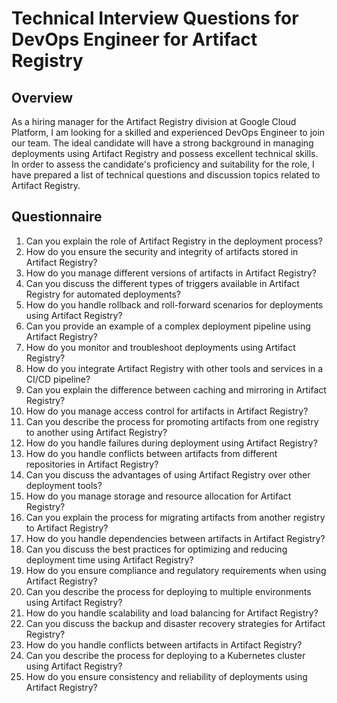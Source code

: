 

# Technical Interview Questions for DevOps Engineer for Artifact Registry

## Overview
As a hiring manager for the Artifact Registry division at Google Cloud Platform, I am looking for a skilled and experienced DevOps Engineer to join our team. The ideal candidate will have a strong background in managing deployments using Artifact Registry and possess excellent technical skills. In order to assess the candidate's proficiency and suitability for the role, I have prepared a list of technical questions and discussion topics related to Artifact Registry.

## Questionnaire

1. Can you explain the role of Artifact Registry in the deployment process?
2. How do you ensure the security and integrity of artifacts stored in Artifact Registry?
3. How do you manage different versions of artifacts in Artifact Registry?
4. Can you discuss the different types of triggers available in Artifact Registry for automated deployments?
5. How do you handle rollback and roll-forward scenarios for deployments using Artifact Registry?
6. Can you provide an example of a complex deployment pipeline using Artifact Registry?
7. How do you monitor and troubleshoot deployments using Artifact Registry?
8. How do you integrate Artifact Registry with other tools and services in a CI/CD pipeline?
9. Can you explain the difference between caching and mirroring in Artifact Registry?
10. How do you manage access control for artifacts in Artifact Registry?
11. Can you describe the process for promoting artifacts from one registry to another using Artifact Registry?
12. How do you handle failures during deployment using Artifact Registry?
13. How do you handle conflicts between artifacts from different repositories in Artifact Registry?
14. Can you discuss the advantages of using Artifact Registry over other deployment tools?
15. How do you manage storage and resource allocation for Artifact Registry?
16. Can you explain the process for migrating artifacts from another registry to Artifact Registry?
17. How do you handle dependencies between artifacts in Artifact Registry?
18. Can you discuss the best practices for optimizing and reducing deployment time using Artifact Registry?
19. How do you ensure compliance and regulatory requirements when using Artifact Registry?
20. Can you describe the process for deploying to multiple environments using Artifact Registry?
21. How do you handle scalability and load balancing for Artifact Registry?
22. Can you discuss the backup and disaster recovery strategies for Artifact Registry?
23. How do you handle conflicts between artifacts in Artifact Registry?
24. Can you describe the process for deploying to a Kubernetes cluster using Artifact Registry?
25. How do you ensure consistency and reliability of deployments using Artifact Registry? 